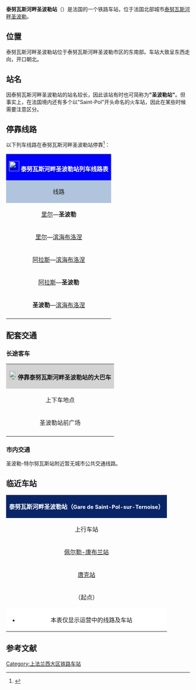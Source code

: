 {{Infobox station
| name          =[[File:Sncf-logo.svg|32x32px]]泰努瓦斯河畔圣波勒站<br>（<span style="font-size:small">圣波勒站</span>）<br>Gare de Saint-Pol-sur-Ternoise
| type          = [[法国铁路|法国铁路]]
| image = Gare de Saint-Pol-sur-Ternoise façade.JPG
|image_caption = 圣波勒-特尔努瓦斯站门口（2012年）
| address       = {{FRA}}[[加来海峡省|加来海峡省]][[泰努瓦斯河畔圣波勒|泰努瓦斯河畔圣波勒]]
| latd          = 50
| latm          = 22
| lats          = 44
| latNS         = N
| longd         = 2
| longm         = 20
| longs         = 22
| longEW        = E
| operator = [[File:Sncf-logo.svg|32x32px]]
| coordinates_display = yes
| iso_region    = FR
| line          = 
* [[里尔－阿布维尔铁路|里尔－阿布维尔铁路]]（部分路段已关闭）
* {{link-fr|阿拉斯－圣波勒铁路|Ligne d'Arras à Saint-Pol-sur-Ternoise}}
* {{link-fr|圣波勒－埃塔普勒铁路|Ligne de Saint-Pol-sur-Ternoise à Étaples}} 
| platform      = 3
| tracks        = 3
| elevation = 90米
| opened        = 1864年
| rebuilt =
| status = 使用中
| closed        = 
| passengers= 约22.7万人次<ref>{{Cite web|url=https://ressources.data.sncf.com/explore/dataset/frequentation-gares/?sort=voyageurs_2014&q=saint+pol|title=Fréquentation en gares|accessdate=2016-11-06|author=SNCF|date=|language=法语|publisher=SNCF Open Data|archive-date=2016-11-10|archive-url=https://web.archive.org/web/20161110043716/https://ressources.data.sncf.com/explore/dataset/frequentation-gares/?sort=voyageurs_2014&q=saint+pol|dead-url=no}}</ref>
| pass_year= 2015年
| station_type = 客运车站，兼办货运业务
| connections = 加来海峡省城际客运（Oscar）
| route_map =
| map_locator   = 
| note =
}}

'''泰努瓦斯河畔圣波勒站'''（{{lang-fr|Gare de Saint-Pol-sur-Ternoise}}）是法国的一个铁路车站，位于法国北部城市[[泰努瓦斯河畔圣波勒|泰努瓦斯河畔圣波勒]]。

==位置==

泰努瓦斯河畔圣波勒站位于泰努瓦斯河畔圣波勒市区的东南部。车站大致呈东西走向，开口朝北。

==站名==

因泰努瓦斯河畔圣波勒站的站名较长，因此该站有时也可简称为'''"圣波勒站"'''。但事实上，在法国境内还有多个以"Saint-Pol"开头命名的火车站，因此在某些时候需要注意区分。

== 停靠线路 ==

{{动态列表|最后更新时间：2016年7月1日。本章节内容仅供参考，不排除因施工或罢工而引发的临时性变更。欢迎修正和补充}}

以下列车线路在泰努瓦斯河畔圣波勒站停靠<ref>{{Cite web|url=http://www.ter.sncf.com/nord-pas-de-calais/gares/87342337/St%20Pol%20sur%20Ternoise/pratique|title=GARE ST POL SUR TERNOISE|accessdate=2016-07-01|author=SNCF|date=|language=法语|publisher=TER Nord-Pas-de-Calais|archive-date=2016-04-07|archive-url=https://web.archive.org/web/20160407160815/http://www.ter.sncf.com/nord-pas-de-calais/gares/87342337/St%20Pol%20sur%20Ternoise/pratique|dead-url=no}}</ref>：

{| class="wikitable mw-collapsible" 
|colspan="5" style="background:#0000FF" align="center" |[[File:Sncf-logo.svg|28x28px]] [http://www.sncf.com/fr/gare/horaires/saint-pol-sur-ternoise <font color=#FFFFFF>'''泰努瓦斯河畔圣波勒站列车线路表'''</font>] {{Wayback|url=http://www.sncf.com/fr/gare/horaires/saint-pol-sur-ternoise |date=20161110045219 }}
|-
!style="background:#B0C4DE"| 线路
!style="background:#B0C4DE"|车种
!style="background:#B0C4DE"|上一站
!style="background:#B0C4DE"|下一站
!style="background:#B0C4DE"|大致运行频率
|-
|[[里尔弗朗德站|里尔]]—'''圣波勒'''
| rowspan="5" align="center"|[[File:Logo_TER.svg|37x37px]]
|[[佩尔讷-康布兰站|佩尔讷-康布兰]]
|（终点）
|每天2~5趟
|-
|[[里尔弗朗德站|里尔]]—[[布洛涅城站|滨海布洛涅]]
|[[佩尔讷-康布兰站|佩尔讷-康布兰]]
|[[埃丹站|埃丹]]
|每天1趟{{noteTag|name=noteB}}
|-
|[[阿拉斯站|阿拉斯]]—[[布洛涅城站|滨海布洛涅]]
|[[唐克站|唐克]]
|[[昂万站|昂万]]
|每天2~5趟
|-
|[[阿拉斯站|阿拉斯]]—'''圣波勒'''
|[[唐克站|唐克]]
|（终点）
|每天1~3趟
|-
|'''圣波勒'''—[[布洛涅城站|滨海布洛涅]]
|（起点）
|[[昂万站|昂万]]
|每天1~2趟{{noteTag|name=noteA}}
|-
|colspan="5" style="background:#FFFFFF"|{{noteFoot|1=
{{noteTag|name=noteA|1=周日及节假日停运}}
{{noteTag|name=noteB|1=仅周末及节假日开行}}
}}
|}

==配套交通==
===长途客车===

{| class="wikitable mw-collapsible mw-collapsed" 
|colspan="3" align="center" style="background:#D3D3D3" |[[File:BSicon_BUS.svg|24x24px]]'''停靠泰努瓦斯河畔圣波勒站的大巴车'''
|-
!align="center" |上下车地点
!align="center" |运营单位
!align="center" |主要目的地{{noteTag|name=noteA}}
|-
| rowspan="2" align="center" |圣波勒站前广场
|align="center" |{{link-fr|加来海峡省城际客运|Réseau interurbain du Pas-de-Calais}}<br>Oscar
|[[西比维尔|西比维尔]]、[[埃丹|埃丹]]、[[杜朗|杜朗]]、[[布律埃拉比西埃|布律埃拉比西埃]]{{noteTag|name=noteC}}
|-
|align="center" |[[SNCF|SNCF]]
|[[贝蒂讷|贝蒂讷]]（''当某条铁路线施工或罢工时，SNCF可能会提供途径该线路沿途站点的大巴车''{{noteTag|name=noteB}}）
|-
|colspan="3" style="background:#FFFFFF"|{{noteFoot|1=
{{noteTag|name=noteA|1=本栏不包括可以联程中转前往的目的地}}
{{noteTag|name=noteB|1=其车票可与SNCF的同线路车票通用}}
{{noteTag|name=noteC|1=部分城际客运线路仅周一至五开行}}
}}
|}

===市内交通===

圣波勒-特尔努瓦斯站附近暂无城市公共交通线路。

==临近车站==

{|class="wikitable mw-collapsible" style="margin: 0 auto; width:42em;"
|colspan="3" style="background:#082567" align="center"|<font color=#FFFFFF>'''泰努瓦斯河畔圣波勒站（<span style="font-size:11pt;">Gare de Saint-Pol-sur-Ternoise</span>）'''</font>
|-
!上行车站
!线路
!下行车站
|-
|align="center" |[[佩尔勒-康布兰站|佩尔勒-康布兰站]]
|align="center" |'''[[里尔－阿布维尔铁路|里尔－阿布维尔铁路]]'''
|align="center" |''（终点）''{{noteTag|name=noteA}}
|-
|align="center" |[[唐克站|唐克站]]
|align="center" |'''{{link-fr|阿拉斯－圣波勒铁路|Ligne d'Arras à Saint-Pol-sur-Ternoise}}'''
|align="center" |（终点）
|-
|align="center" |（起点）
|align="center" |'''{{link-fr|圣波勒－埃塔普勒铁路|Ligne de Saint-Pol-sur-Ternoise à Étaples}}'''
|align="center" |[[昂万站|昂万站]]
|-
|colspan="3" style="background:#FFFFFF"|
*本表仅显示运营中的线路及车站
{{noteFoot|1=
{{noteTag|name=noteA|1=圣波勒－阿布维尔段已关闭，因此圣波勒是该铁路的实际终点}}
}}
|}

== 参考文献 ==
{{Reflist}}

{{法国主要火车站列表}}

[[Category:上法兰西大区铁路车站|Category:上法兰西大区铁路车站]]